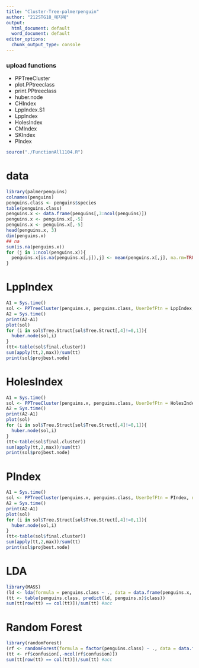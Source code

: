 ---
title: "Cluster-Tree-palmerpenguin"
author: "212STG18_예지혜"
output:
  html_document: default
  word_document: default
editor_options:
  chunk_output_type: console
---
### upload functions

* PPTreeCluster
* plot.PPtreeclass
* print.PPtreeclass
* huber.node
* CHIndex
* LppIndex.S1
* LppIndex
* HolesIndex
* CMIndex
* SKIndex
* PIndex

```{r}
source("./FunctionAll1104.R")
```

\newpage
# data
```{r}
library(palmerpenguins)
colnames(penguins)
penguins.class <- penguins$species
table(penguins.class)
penguins.x <- data.frame(penguins[,3:ncol(penguins)])
penguins.x <- penguins.x[,-5]
penguins.x <- penguins.x[,-5]
head(penguins.x, 3)
dim(penguins.x)
## na
sum(is.na(penguins.x))
for (j in 1:ncol(penguins.x)){
  penguins.x[is.na(penguins.x[,j]),j] <- mean(penguins.x[,j], na.rm=TRUE)
}
```


\newpage
# LppIndex

```{r}
A1 = Sys.time()
sol <- PPTreeCluster(penguins.x, penguins.class, UserDefFtn = LppIndex, notb.plot = TRUE)
A2 = Sys.time()
print(A2-A1)
plot(sol)
for (i in sol$Tree.Struct[sol$Tree.Struct[,4]!=0,1]){
  huber.node(sol,i)
}
(tt<-table(sol$final.cluster))
sum(apply(tt,2,max))/sum(tt)
print(sol$projbest.node)
```

\newpage
# HolesIndex

```{r}
A1 = Sys.time()
sol <- PPTreeCluster(penguins.x, penguins.class, UserDefFtn = HolesIndex, notb.plot = TRUE)
A2 = Sys.time()
print(A2-A1)
plot(sol)
for (i in sol$Tree.Struct[sol$Tree.Struct[,4]!=0,1]){
  huber.node(sol,i)
}
(tt<-table(sol$final.cluster))
sum(apply(tt,2,max))/sum(tt)
print(sol$projbest.node)
```


\newpage
# PIndex

```{r}
A1 = Sys.time()
sol <- PPTreeCluster(penguins.x, penguins.class, UserDefFtn = PIndex, notb.plot = TRUE)
A2 = Sys.time()
print(A2-A1)
plot(sol)
for (i in sol$Tree.Struct[sol$Tree.Struct[,4]!=0,1]){
  huber.node(sol,i)
}
(tt<-table(sol$final.cluster))
sum(apply(tt,2,max))/sum(tt)
print(sol$projbest.node)
```

\newpage
# LDA
```{r}
library(MASS)
(ld <- lda(formula = penguins.class ~ ., data = data.frame(penguins.x, penguins.class)))
(tt <- table(penguins.class, predict(ld, penguins.x)$class))
sum(tt[row(tt) == col(tt)])/sum(tt) #acc
```


\newpage
# Random Forest
```{r}
library(randomForest)
(rf <- randomForest(formula = factor(penguins.class) ~ ., data = data.frame(penguins.x, penguins.class)))
(tt <- rf$confusion[,-ncol(rf$confusion)])
sum(tt[row(tt) == col(tt)])/sum(tt) #acc
```


